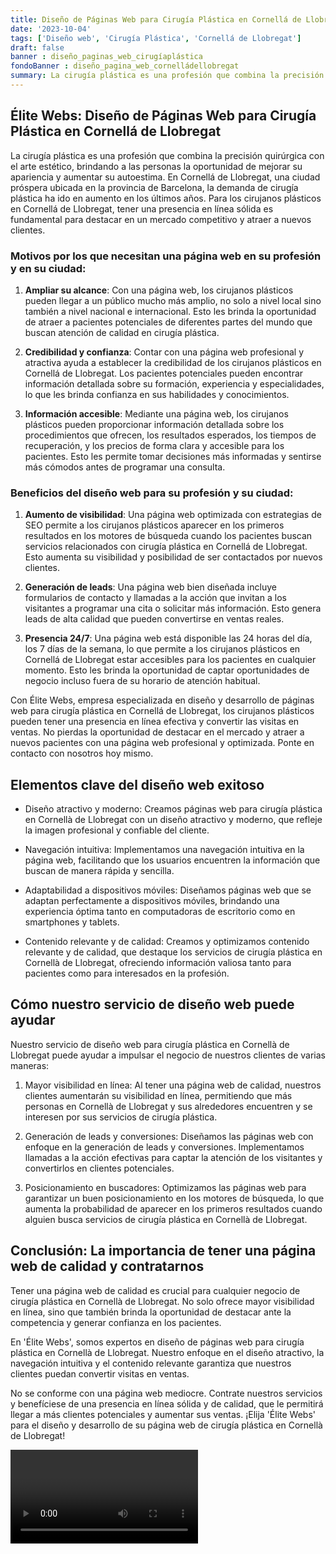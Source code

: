 ```yaml
---
title: Diseño de Páginas Web para Cirugía Plástica en Cornellá de Llobregat
date: '2023-10-04'
tags: ['Diseño web', 'Cirugía Plástica', 'Cornellá de Llobregat']
draft: false
banner : diseño_paginas_web_cirugíaplástica
fondoBanner : diseño_pagina_web_cornelládellobregat
summary: La cirugía plástica es una profesión que combina la precisión quirúrgica con el arte estético, brindando a las personas la oportunidad de mejorar su apariencia y aumentar su autoestima. En Cornellá de Llobregat, una ciudad próspera ubicada en la provincia de Barcelona, ​​la demanda de cirugía plástica ha ido en aumento en los últimos años. Para los cirujanos plásticos en Cornellá de Llobregat, tener una presencia en línea sólida es fundamental para destacar en un mercado competitivo y atraer a nuevos clientes.
---
```


## Élite Webs: Diseño de Páginas Web para Cirugía Plástica en Cornellá de Llobregat

La cirugía plástica es una profesión que combina la precisión quirúrgica con el arte estético, brindando a las personas la oportunidad de mejorar su apariencia y aumentar su autoestima. En Cornellá de Llobregat, una ciudad próspera ubicada en la provincia de Barcelona, ​​la demanda de cirugía plástica ha ido en aumento en los últimos años. Para los cirujanos plásticos en Cornellá de Llobregat, tener una presencia en línea sólida es fundamental para destacar en un mercado competitivo y atraer a nuevos clientes.

### Motivos por los que necesitan una página web en su profesión y en su ciudad:

1. **Ampliar su alcance**: Con una página web, los cirujanos plásticos pueden llegar a un público mucho más amplio, no solo a nivel local sino también a nivel nacional e internacional. Esto les brinda la oportunidad de atraer a pacientes potenciales de diferentes partes del mundo que buscan atención de calidad en cirugía plástica.

2. **Credibilidad y confianza**: Contar con una página web profesional y atractiva ayuda a establecer la credibilidad de los cirujanos plásticos en Cornellá de Llobregat. Los pacientes potenciales pueden encontrar información detallada sobre su formación, experiencia y especialidades, lo que les brinda confianza en sus habilidades y conocimientos.

3. **Información accesible**: Mediante una página web, los cirujanos plásticos pueden proporcionar información detallada sobre los procedimientos que ofrecen, los resultados esperados, los tiempos de recuperación, y los precios de forma clara y accesible para los pacientes. Esto les permite tomar decisiones más informadas y sentirse más cómodos antes de programar una consulta.

### Beneficios del diseño web para su profesión y su ciudad:

1. **Aumento de visibilidad**: Una página web optimizada con estrategias de SEO permite a los cirujanos plásticos aparecer en los primeros resultados en los motores de búsqueda cuando los pacientes buscan servicios relacionados con cirugía plástica en Cornellá de Llobregat. Esto aumenta su visibilidad y posibilidad de ser contactados por nuevos clientes.

2. **Generación de leads**: Una página web bien diseñada incluye formularios de contacto y llamadas a la acción que invitan a los visitantes a programar una cita o solicitar más información. Esto genera leads de alta calidad que pueden convertirse en ventas reales.

3. **Presencia 24/7**: Una página web está disponible las 24 horas del día, los 7 días de la semana, lo que permite a los cirujanos plásticos en Cornellá de Llobregat estar accesibles para los pacientes en cualquier momento. Esto les brinda la oportunidad de captar oportunidades de negocio incluso fuera de su horario de atención habitual.

Con Élite Webs, empresa especializada en diseño y desarrollo de páginas web para cirugía plástica en Cornellá de Llobregat, los cirujanos plásticos pueden tener una presencia en línea efectiva y convertir las visitas en ventas. No pierdas la oportunidad de destacar en el mercado y atraer a nuevos pacientes con una página web profesional y optimizada. Ponte en contacto con nosotros hoy mismo.

<GifSeo />

<Cta />

## Elementos clave del diseño web exitoso

- Diseño atractivo y moderno: Creamos páginas web para cirugía plástica en Cornellà de Llobregat con un diseño atractivo y moderno, que refleje la imagen profesional y confiable del cliente.

- Navegación intuitiva: Implementamos una navegación intuitiva en la página web, facilitando que los usuarios encuentren la información que buscan de manera rápida y sencilla.

- Adaptabilidad a dispositivos móviles: Diseñamos páginas web que se adaptan perfectamente a dispositivos móviles, brindando una experiencia óptima tanto en computadoras de escritorio como en smartphones y tablets.

- Contenido relevante y de calidad: Creamos y optimizamos contenido relevante y de calidad, que destaque los servicios de cirugía plástica en Cornellà de Llobregat, ofreciendo información valiosa tanto para pacientes como para interesados en la profesión.

## Cómo nuestro servicio de diseño web puede ayudar

Nuestro servicio de diseño web para cirugía plástica en Cornellà de Llobregat puede ayudar a impulsar el negocio de nuestros clientes de varias maneras:

1. Mayor visibilidad en línea: Al tener una página web de calidad, nuestros clientes aumentarán su visibilidad en línea, permitiendo que más personas en Cornellà de Llobregat y sus alrededores encuentren y se interesen por sus servicios de cirugía plástica.

2. Generación de leads y conversiones: Diseñamos las páginas web con enfoque en la generación de leads y conversiones. Implementamos llamadas a la acción efectivas para captar la atención de los visitantes y convertirlos en clientes potenciales.

3. Posicionamiento en buscadores: Optimizamos las páginas web para garantizar un buen posicionamiento en los motores de búsqueda, lo que aumenta la probabilidad de aparecer en los primeros resultados cuando alguien busca servicios de cirugía plástica en Cornellà de Llobregat.

## Conclusión: La importancia de tener una página web de calidad y contratarnos

Tener una página web de calidad es crucial para cualquier negocio de cirugía plástica en Cornellà de Llobregat. No solo ofrece mayor visibilidad en línea, sino que también brinda la oportunidad de destacar ante la competencia y generar confianza en los pacientes.

En 'Élite Webs', somos expertos en diseño de páginas web para cirugía plástica en Cornellà de Llobregat. Nuestro enfoque en el diseño atractivo, la navegación intuitiva y el contenido relevante garantiza que nuestros clientes puedan convertir visitas en ventas.

No se conforme con una página web mediocre. Contrate nuestros servicios y benefíciese de una presencia en línea sólida y de calidad, que le permitirá llegar a más clientes potenciales y aumentar sus ventas. ¡Elija 'Élite Webs' para el diseño y desarrollo de su página web de cirugía plástica en Cornellà de Llobregat!

<Video />

<CtaBot job='Cirugía Plástica' city='Cornellá de Llobregat'/>

<Gmaps query='Cornellá de Llobregat+españa+maps' />